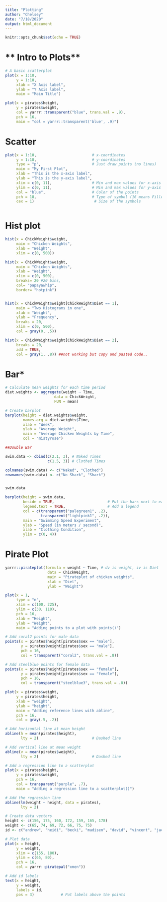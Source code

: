 ```yaml
---
title: "Plotting"
author: "Chelsey"
date: "7/18/2020"
output: html_document
---
```


```r
knitr::opts_chunk$set(echo = TRUE)
```
# ** Intro to Plots**
```r

# A basic scatterplot
plot(x = 1:10,
     y = 1:10,
     xlab = "X Axis label",
     ylab = "Y Axis label",
     main = "Main Title")

plot(x = pirates$height, 
     y = pirates$weight, 
     col = yarrr::transparent("blue", trans.val = .9), 
     pch = 16, 
     main = "col = yarrr::transparent('blue', .9)")

```
# **Scatter**
```r

plot(x = 1:10,                         # x-coordinates
     y = 1:10,                         # y-coordinates
     type = "p",                       # Just draw points (no lines)
     main = "My First Plot",
     xlab = "This is the x-axis label",
     ylab = "This is the y-axis label",
     xlim = c(0, 11),                  # Min and max values for x-axis
     ylim = c(0, 11),                  # Min and max values for y-axis
     col = "blue",                     # Color of the points
     pch = 18,                         # Type of symbol (16 means Filled circle)
     cex = 1)                           # Size of the symbols



```
# **Hist plot**
```r

hist(x = ChickWeight$weight,
     main = "Chicken Weights",
     xlab = "Weight",
     xlim = c(0, 500))

hist(x = ChickWeight$weight,
     main = "Chicken Weights",
     xlab = "Weight",
     xlim = c(0, 500),
     breaks= 20 #20 bins,
     col= "papayawhip",
     border= "hotpink")


hist(x = ChickWeight$weight[ChickWeight$Diet == 1],
     main = "Two Histograms in one",
     xlab = "Weight",
     ylab = "Frequency",
     breaks = 20,
     xlim = c(0, 500),
     col = gray(0, .5))

hist(x = ChickWeight$weight[ChickWeight$Diet == 2],
     breaks = 20,
     add = TRUE, 
     col = gray(1, .8)) ##not working but copy and pasted code.. 
```
# **Bar***
```r

# Calculate mean weights for each time period
diet.weights <- aggregate(weight ~ Time, 
                      data = ChickWeight,
                      FUN = mean)

# Create barplot
barplot(height = diet.weights$weight,
        names.arg = diet.weights$Time,
        xlab = "Week",
        ylab = "Average Weight",
        main = "Average Chicken Weights by Time",
        col = "mistyrose")

##Double Bar

swim.data <- cbind(c(2.1, 3), # Naked Times
                   c(1.5, 3)) # Clothed Times

colnames(swim.data) <- c("Naked", "Clothed")
rownames(swim.data) <- c("No Shark", "Shark")


swim.data

barplot(height = swim.data,
        beside = TRUE,                        # Put the bars next to each other
        legend.text = TRUE,                   # Add a legend
        col = c(transparent("palegreen1", .2), 
                transparent("lightpink1", .2)),
        main = "Swimming Speed Experiment",
        ylab = "Speed (in meters / second)",
        xlab = "Clothing Condition",
        ylim = c(0, 4))

```
# **Pirate Plot**
```r

yarrr::pirateplot(formula = weight ~ Time, # dv is weight, iv is Diet
                   data = ChickWeight,
                   main = "Pirateplot of chicken weights",
                   xlab = "Diet",
                   ylab = "Weight")

```
```r

plot(x = 1,
     type = "n",
     xlim = c(100, 225), 
     ylim = c(30, 110),
     pch = 16,
     xlab = "Height", 
     ylab = "Weight",
     main = "Adding points to a plot with points()")

# Add coral2 points for male data
points(x = pirates$height[pirates$sex == "male"],
       y = pirates$weight[pirates$sex == "male"],
       pch = 16,
       col = transparent("coral2", trans.val = .8))

# Add steelblue points for female data
points(x = pirates$height[pirates$sex == "female"],
       y = pirates$weight[pirates$sex == "female"],
       pch = 16,
       col = transparent("steelblue3", trans.val = .8))

plot(x = pirates$weight,
     y = pirates$height,
     xlab = "weight",
     ylab = "height",
     main = "Adding reference lines with abline", 
     pch = 16, 
     col = gray(.5, .2))

# Add horizontal line at mean height
abline(h = mean(pirates$height), 
       lty = 2)                        # Dashed line

# Add vertical line at mean weight
abline(v = mean(pirates$weight),
       lty = 2)                        # Dashed line

# Add a regression line to a scatterplot
plot(x = pirates$height,
     y = pirates$weight,
     pch = 16,
     col = transparent("purple", .7),
     main = "Adding a regression line to a scatterplot()")

# Add the regression line
abline(lm(weight ~ height, data = pirates), 
       lty = 2)

# Create data vectors
height <- c(156, 175, 160, 172, 159, 165, 178)
weight <- c(65, 74, 69, 72, 66, 75, 75)
id <- c("andrew", "heidi", "becki", "madisen", "david", "vincent", "jack")

# Plot data
plot(x = height, 
     y = weight, 
     xlim = c(155, 180), 
     ylim = c(65, 80), 
     pch = 16,
     col = yarrr::piratepal("xmen"))

# Add id labels
text(x = height, 
     y = weight,
     labels = id, 
     pos = 3)            # Put labels above the points

```
